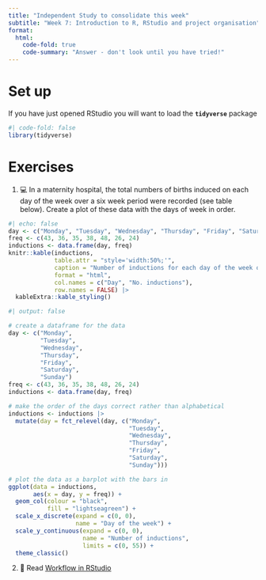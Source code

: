 ```yaml
---
title: "Independent Study to consolidate this week"
subtitle: "Week 7: Introduction to R, RStudio and project organisation"
format:
  html:
    code-fold: true
    code-summary: "Answer - don't look until you have tried!"
---
```


# Set up

If you have just opened RStudio you will want to load the **`tidyverse`** package

```r
#| code-fold: false
library(tidyverse)
```

# Exercises

1.  💻 In a maternity hospital, the total numbers of births induced on each day of the week over a six week period were recorded (see table below). Create a plot of these data with the days of week in order.

```r
#| echo: false
day <- c("Monday", "Tuesday", "Wednesday", "Thursday", "Friday", "Saturday", "Sunday")
freq <- c(43, 36, 35, 38, 48, 26, 24) 
inductions <- data.frame(day, freq)
knitr::kable(inductions, 
             table.attr = "style='width:50%;'",
             caption = "Number of inductions for each day of the week over six weeks.",
             format = "html",
             col.names = c("Day", "No. inductions"),
             row.names = FALSE) |>  
  kableExtra::kable_styling()
```

```r
#| output: false

# create a dataframe for the data
day <- c("Monday", 
         "Tuesday", 
         "Wednesday",
         "Thursday",
         "Friday",
         "Saturday",
         "Sunday")
freq <- c(43, 36, 35, 38, 48, 26, 24) 
inductions <- data.frame(day, freq)

# make the order of the days correct rather than alphabetical
inductions <- inductions |> 
  mutate(day = fct_relevel(day, c("Monday",
                                  "Tuesday",
                                  "Wednesday",
                                  "Thursday",
                                  "Friday",
                                  "Saturday",
                                  "Sunday")))

# plot the data as a barplot with the bars in
ggplot(data = inductions, 
       aes(x = day, y = freq)) +
  geom_col(colour = "black",
           fill = "lightseagreen") +
  scale_x_discrete(expand = c(0, 0),
                   name = "Day of the week") + 
  scale_y_continuous(expand = c(0, 0),
                     name = "Number of inductions",
                     limits = c(0, 55)) +
  theme_classic()
```

2.  📖 Read [Workflow in RStudio](https://3mmarand.github.io/comp4biosci/workflow_rstudio.html)
